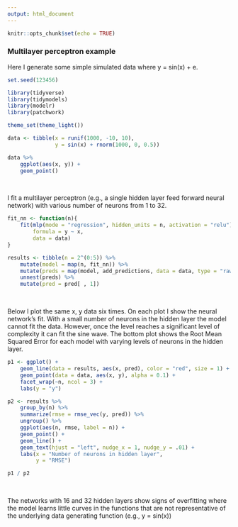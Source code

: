 ---
output: html_document
---

```{r setup, include=FALSE}
knitr::opts_chunk$set(echo = TRUE)
```

### Multilayer perceptron example

Here I generate some simple simulated data where y = sin(x) + e.

```{r}
set.seed(123456)

library(tidyverse)
library(tidymodels)
library(modelr)
library(patchwork)

theme_set(theme_light())

data <- tibble(x = runif(1000, -10, 10),
               y = sin(x) + rnorm(1000, 0, 0.5))

data %>%
    ggplot(aes(x, y)) +
    geom_point()
```

<br />

I fit a multilayer perceptron (e.g., a single hidden layer feed forward neural network) with various number of neurons from 1 to 32.

```{r}
fit_nn <- function(n){
    fit(mlp(mode = "regression", hidden_units = n, activation = "relu"),
        formula = y ~ x,
        data = data)
}

results <- tibble(n = 2^(0:5)) %>%
    mutate(model = map(n, fit_nn)) %>%
    mutate(preds = map(model, add_predictions, data = data, type = "raw")) %>%
    unnest(preds) %>%
    mutate(pred = pred[ , 1])
```

<br />

Below I plot the same x, y data six times. On each plot I show the neural network's fit. With a small number of neurons in the hidden layer the model cannot fit the data. However, once the level reaches a significant level of complexity it can fit the sine wave. The bottom plot shows the Root Mean Squared Error for each model with varying levels of neurons in the hidden layer.

```{r, fig.height = 7, fig.width = 10}
p1 <- ggplot() +
    geom_line(data = results, aes(x, pred), color = "red", size = 1) +
    geom_point(data = data, aes(x, y), alpha = 0.1) +
    facet_wrap(~n, ncol = 3) +
    labs(y = "y")

p2 <- results %>%
    group_by(n) %>%
    summarize(rmse = rmse_vec(y, pred)) %>%
    ungroup() %>%
    ggplot(aes(n, rmse, label = n)) +
    geom_point() +
    geom_line() +
    geom_text(hjust = "left", nudge_x = 1, nudge_y = .01) +
    labs(x = "Number of neurons in hidden layer",
         y = "RMSE")

p1 / p2
```

<br />

The networks with 16 and 32 hidden layers show signs of overfitting where the model learns little curves in the functions that are not representative of the underlying data generating function (e.g., y = sin(x))

<br />
<br />
<br />
<br />
<br />
